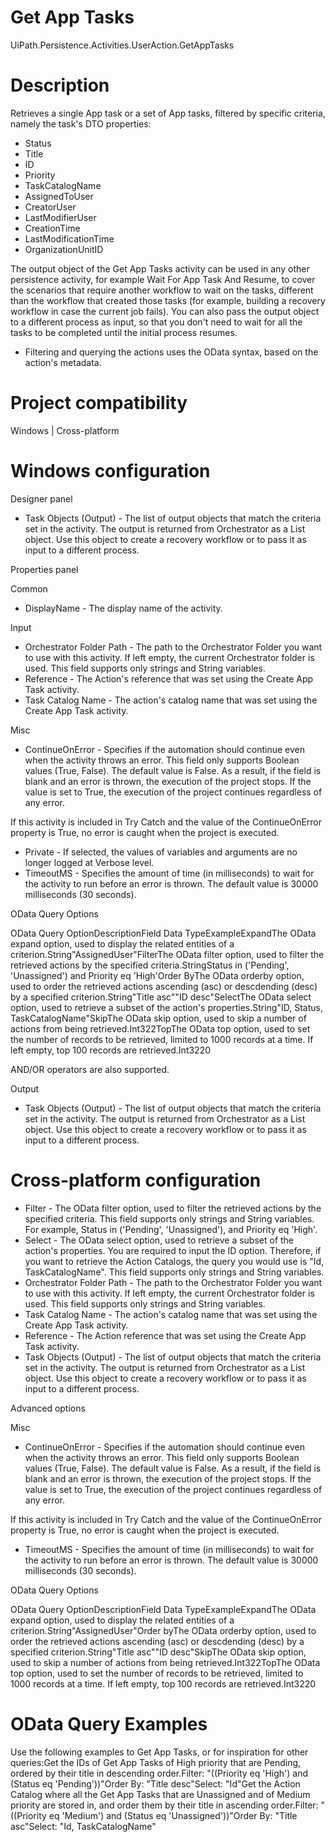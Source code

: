 ﻿# Get App Tasks

UiPath.Persistence.Activities.UserAction.GetAppTasks

# Description

Retrieves a single App task or a set of App tasks, filtered by specific criteria, namely the task's DTO properties:

* Status
* Title
* ID
* Priority
* TaskCatalogName
* AssignedToUser
* CreatorUser
* LastModifierUser
* CreationTime
* LastModificationTime
* OrganizationUnitID

The output object of the Get App Tasks activity can be used in any other persistence activity, for example Wait For App Task And Resume, to cover the scenarios that require another workflow to wait on the tasks, different than the workflow that created those tasks (for example, building a recovery workflow in case the current job fails). You can also pass the output object to a different process as input, so that you don't need to wait for all the tasks to be completed until the initial process resumes.

* Filtering and querying the actions uses the OData syntax, based on the action's metadata.

# Project compatibility

Windows | Cross-platform

# Windows configuration

Designer panel

* Task Objects (Output) - The list of output objects that match the criteria set in the activity. The output is returned from Orchestrator as a List<FormTaskData> object. Use this object to create a recovery workflow or to pass it as input to a different process.

Properties panel

Common

* DisplayName - The display name of the activity.

Input

* Orchestrator Folder Path - The path to the Orchestrator Folder you want to use with this activity. If left empty, the current Orchestrator folder is used. This field supports only strings and String variables.
* Reference - The Action's reference that was set using the Create App Task activity.
* Task Catalog Name - The action's catalog name that was set using the Create App Task activity.

Misc

* ContinueOnError - Specifies if the automation should continue even when the activity throws an error. This field only supports Boolean values (True, False). The default value is False. As a result, if the field is blank and an error is thrown, the execution of the project stops. If the value is set to True, the execution of the project continues regardless of any error.

If this activity is included in Try Catch and the value of the ContinueOnError property is True, no error is caught when the project is executed.

* Private - If selected, the values of variables and arguments are no longer logged at Verbose level.
* TimeoutMS - Specifies the amount of time (in milliseconds) to wait for the activity to run before an error is thrown. The default value is 30000 milliseconds (30 seconds).

OData Query Options

OData Query OptionDescriptionField Data TypeExampleExpandThe OData expand option, used to display the related entities of a criterion.String"AssignedUser"FilterThe OData filter option, used to filter the retrieved actions by the specified criteria.StringStatus in ('Pending', 'Unassigned') and Priority eq 'High'Order ByThe OData orderby option, used to order the retrieved actions ascending (asc) or descdending (desc) by a specified criterion.String"Title asc""ID desc"SelectThe OData select option, used to retrieve a subset of the action's properties.String"ID, Status, TaskCatalogName"SkipThe OData skip option, used to skip a number of actions from being retrieved.Int322TopThe OData top option, used to set the number of records to be retrieved, limited to 1000 records at a time. If left empty, top 100 records are retrieved.Int3220

AND/OR operators are also supported.

Output

* Task Objects (Output) - The list of output objects that match the criteria set in the activity. The output is returned from Orchestrator as a List<FormTaskData> object. Use this object to create a recovery workflow or to pass it as input to a different process.

# Cross-platform configuration

* Filter - The OData filter option, used to filter the retrieved actions by the specified criteria. This field supports only strings and String variables. For example, Status in ('Pending', 'Unassigned'), and Priority eq 'High'.
* Select - The OData select option, used to retrieve a subset of the action's properties. You are required to input the ID option. Therefore, if you want to retrieve the Action Catalogs, the query you would use is "Id, TaskCatalogName". This field supports only strings and String variables.
* Orchestrator Folder Path - The path to the Orchestrator Folder you want to use with this activity. If left empty, the current Orchestrator folder is used. This field supports only strings and String variables.
* Task Catalog Name - The action's catalog name that was set using the Create App Task activity.
* Reference - The Action reference that was set using the Create App Task activity.
* Task Objects (Output) - The list of output objects that match the criteria set in the activity. The output is returned from Orchestrator as a List<FormTaskData> object. Use this object to create a recovery workflow or to pass it as input to a different process.

Advanced options

Misc

* ContinueOnError - Specifies if the automation should continue even when the activity throws an error. This field only supports Boolean values (True, False). The default value is False. As a result, if the field is blank and an error is thrown, the execution of the project stops. If the value is set to True, the execution of the project continues regardless of any error.

If this activity is included in Try Catch and the value of the ContinueOnError property is True, no error is caught when the project is executed.

* TimeoutMS - Specifies the amount of time (in milliseconds) to wait for the activity to run before an error is thrown. The default value is 30000 milliseconds (30 seconds).

OData Query Options

OData Query OptionDescriptionField Data TypeExampleExpandThe OData expand option, used to display the related entities of a criterion.String"AssignedUser"Order byThe OData orderby option, used to order the retrieved actions ascending (asc) or descdending (desc) by a specified criterion.String"Title asc""ID desc"SkipThe OData skip option, used to skip a number of actions from being retrieved.Int322TopThe OData top option, used to set the number of records to be retrieved, limited to 1000 records at a time. If left empty, top 100 records are retrieved.Int3220

# OData Query Examples

Use the following examples to Get App Tasks, or for inspiration for other queries:Get the IDs of Get App Tasks
                        of High priority that are Pending, ordered by their title in descending
                            order.Filter:
                                    "((Priority eq 'High') and (Status eq
                                    'Pending'))"Order By:
                                    "Title desc"Select:
                                    "Id"Get the Action Catalog where
                        all the Get App Tasks that are Unassigned and of Medium priority are stored
                        in, and order them by their title in ascending order.Filter:
                                    "((Priority eq 'Medium') and (Status eq
                                    'Unassigned'))"Order By:
                                    "Title asc"Select:
                                    "Id, TaskCatalogName"
